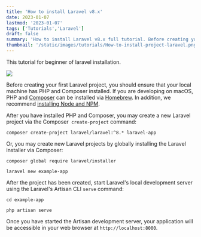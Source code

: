 ```yaml
---
title: 'How to install Laravel v8.x'
date: 2023-01-07
lastmod: '2023-01-07'
tags: ['Tutorials','Laravel']
draft: false
summary: 'How to install Laravel v8.x full tutorial. Before creating your first Laravel project, you should ensure that your local machine has PHP and Composer installed.'
thumbnail: '/static/images/tutorials/How-to-install-project-laravel.png'
---
```


This tutorial for beginner of laravel installation.

![](/static/images/tutorials/How-to-install-project-laravel.png)

Before creating your first Laravel project, you should ensure that your local machine has PHP and Composer installed. If you are developing on macOS, PHP and [Composer](https://getcomposer.org/)  can be installed via [Homebrew](https://brew.sh/). In addition, we recommend [installing Node and NPM](https://nodejs.org/).


After you have installed PHP and Composer, you may create a new Laravel project via the Composer` create-project` command:

```
composer create-project laravel/laravel:^8.* laravel-app
```

Or, you may create new Laravel projects by globally installing the Laravel installer via Composer:


```
composer global require laravel/installer
 
laravel new example-app
```

After the project has been created, start Laravel's local development server using the Laravel's Artisan CLI `serve` command:

```
cd example-app
 
php artisan serve
```

Once you have started the Artisan development server, your application will be accessible in your web browser at `http://localhost:8000`.